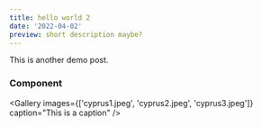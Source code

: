 ```yaml
---
title: hello world 2
date: '2022-04-02'
preview: short description maybe?
---
```



This is another demo post.

### Component

<Gallery
  images={['cyprus1.jpeg', 'cyprus2.jpeg', 'cyprus3.jpeg']}
  caption="This is a caption"
/>
